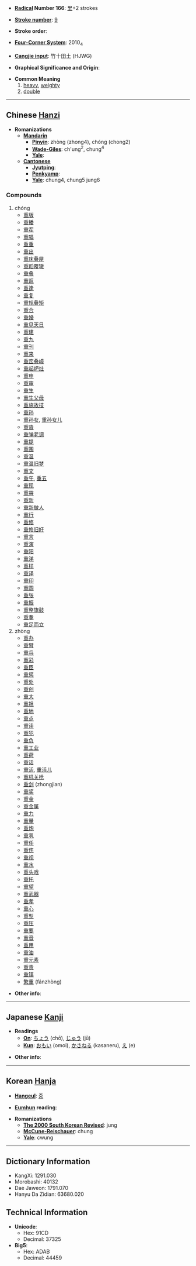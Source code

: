 * '''[[Wiktionary:Chinese radical index| Radical]] Number 166''': [[Wiktionary:Chinese radical index 里|里]]+2 strokes

* '''[[Wiktionary:Chinese total strokes index|Stroke number]]''': [[Wiktionary:Chinese total strokes index 9|9]]

* '''Stroke order''': 

* '''[[Wiktionary:Chinese four corner index|Four-Corner System]]''': 2010<sub>4</sub>

* '''[[Wiktionary:Chinese Cangjie index|Cangjie input]]''': 竹十田土 (HJWG)

* '''Graphical Significance and Origin''': 

* '''Common Meaning'''
*#[[heavy]], [[weighty]]
*# [[double]]

----

== Chinese [[Hanzi]] ==

* '''Romanizations'''
** '''[[Mandarin]]'''
*** '''[[Pinyin]]''': zhòng (zhong4), chóng (chong2)
*** '''[[Wade-Giles]]''': ch'ung<sup>2</sup>, chung<sup>4</sup>
*** '''[[Yale]]''': 
** '''[[Cantonese]]'''
*** '''[[Jyutping]]''':
*** '''[[Penkyamp]]''': 
*** '''[[Yale]]''': chung4, chung5 jung6

===Compounds===
#chóng
#*[[重版]]
#*[[重播]]
#*[[重茬]]
#*[[重唱]]
#*[[重重]]
#*[[重出]]
#*[[重床叠屋]]
#*[[重蹈覆辙]]
#*[[重叠]]
#*[[重返]]
#*[[重逢]]
#*[[重复]]
#*[[重规叠矩]]
#*[[重合]]
#*[[重婚]]
#*[[重见天日]]
#*[[重建]]
#*[[重九]]
#*[[重刊]]
#*[[重来]]
#*[[重峦叠嶂]]
#*[[重起炉灶]]
#*[[重申]]
#*[[重审]]
#*[[重生]]
#*[[重生父母]]
#*[[重施故技]]
#*[[重孙]]
#*[[重孙女]], [[重孙女儿]]
#*[[重沓]]
#*[[重弹老调]]
#*[[重提]]
#*[[重围]]
#*[[重温]]
#*[[重温旧梦]]
#*[[重文]]
#*[[重午]], [[重五]]
#*[[重现]]
#*[[重霄]]
#*[[重新]]
#*[[重新做人]]
#*[[重行]]
#*[[重修]]
#*[[重修旧好]]
#*[[重言]]
#*[[重演]]
#*[[重阳]]
#*[[重洋]]
#*[[重样]]
#*[[重译]]
#*[[重印]]
#*[[重圆]]
#*[[重张]]
#*[[重振]]
#*[[重整旗鼓]]
#*[[重奏]]
#*[[重足而立]]
#zhòng
#*[[重办]]
#*[[重臂]]
#*[[重兵]]
#*[[重彩]]
#*[[重臣]]
#*[[重惩]]
#*[[重处]]
#*[[重创]]
#*[[重大]]
#*[[重担]]
#*[[重地]]
#*[[重点]]
#*[[重读]]
#*[[重犯]]
#*[[重负]]
#*[[重工业]]
#*[[重荷]]
#*[[重话]]
#*[[重活]], [[重活儿]]
#*[[重机关枪]]
#*[[重剑]] (zhongjian)
#*[[重奖]]
#*[[重金]]
#*[[重金属]]
#*[[重力]]
#*[[重量]]
#*[[重炮]]
#*[[重氢]]
#*[[重任]]
#*[[重伤]]
#*[[重视]]
#*[[重水]]
#*[[重头戏]]
#*[[重托]]
#*[[重望]]
#*[[重武器]]
#*[[重孝]]
#*[[重心]]
#*[[重型]]
#*[[重压]]
#*[[重要]]
#*[[重音]]
#*[[重用]]
#*[[重油]]
#*[[重元素]]
#*[[重责]]
#*[[重镇]]
#*[[繁重]] (fánzhòng)

* '''Other info''': 

----

== Japanese [[Kanji]] ==

* '''Readings'''
** '''[[On]]''': [[ちょう]] (chō), [[じゅう]] (jū)
** '''[[Kun]]''': [[おもい]] (omoi), [[かさねる]] (kasaneru), [[え]] (e)

* '''Other info''':  

----

== Korean [[Hanja]] ==

* '''[[Hangeul]]''': [[중]]

* '''[[Eumhun]] reading''': 

* '''Romanizations'''
** '''[[The 2000 South Korean Revised Romanization|The 2000 South Korean Revised]]''': jung
** '''[[McCune-Reischauer]]''': chung
** '''[[Yale]]''': cwung

----

== Dictionary Information ==

* KangXi: 1291.030
* Morobashi: 40132
* Dae Jaweon: 1791.070
* Hanyu Da Zidian: 63680.020

== Technical Information ==

* '''Unicode''':
** Hex: 91CD
** Decimal: 37325
* '''Big5''':
** Hex: ADAB
** Decimal: 44459